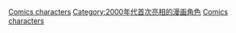 {{cat topic in year| topic=首次亮相的漫画角色| year=2003}}

[[Category:2003年漫畫|Comics characters]]
[[Category:2000年代首次亮相的漫画角色|Category:2000年代首次亮相的漫画角色]]
[[Category:2003年面世的虛構角色|Comics characters]]